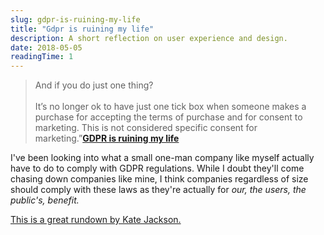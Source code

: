 ```yaml
---
slug: gdpr-is-ruining-my-life
title: "Gdpr is ruining my life"
description: A short reflection on user experience and design.
date: 2018-05-05
readingTime: 1
---
```


>And if you do just one thing?<br /><br />It’s no longer ok to have just one tick box when someone makes a purchase for accepting the terms of purchase and for consent to marketing. This is not considered specific consent for marketing.”**<a href="http://www.tablecrowd.com/blog/2018/05/gdpr-is-ruining-my-life/">GDPR is ruining my life</a>**

I've been looking into what a small one-man company like myself actually have to do to comply with GDPR regulations. While I doubt they'll come chasing down companies like mine, I think companies regardless of size should comply with these laws as they're actually for _our, the users, the public's, benefit._

<a href="http://www.tablecrowd.com/blog/2018/05/gdpr-is-ruining-my-life/">This is a great rundown by Kate Jackson.</a>